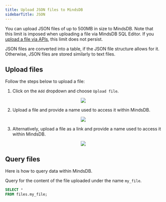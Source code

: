 ```yaml
---
title: Upload JSON files to MindsDB
sidebarTitle: JSON
---
```


You can upload JSON files of up to 500MB in size to MindsDB. Note that this limit is imposed when uploading a file via MindsDB SQL Editor. If you [upload a file via APIs](https://docs.mindsdb.com/rest/files/upload), this limit does not persist.

JSON files are converted into a table, if the JSON file structure allows for it. Otherwise, JSON files are stored similarly to text files.

## Upload files

Follow the steps below to upload a file:

1. Click on the `Add` dropdown and choose `Upload file`.

<p align="center">
  <img src="/assets/files/upload_file.png"/>
</p>

2. Upload a file and provide a name used to access it within MindsDB.

<p align="center">
  <img src="/assets/files/upload_file_from_computer.png"/>
</p>

3. Alternatively, upload a file as a link and provide a name used to access it within MindsDB.

<p align="center">
  <img src="/assets/files/upload_file_from_url.png"/>
</p>

## Query files

Here is how to query data within MindsDB.

Query for the content of the file uploaded under the name `my_file`.

```sql
SELECT *
FROM files.my_file;
```
